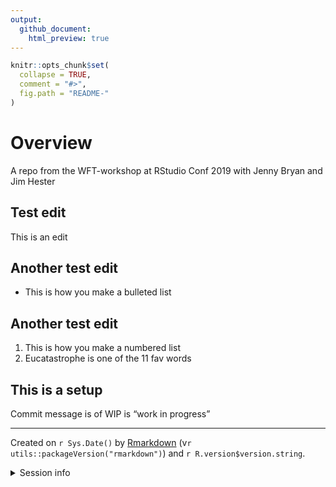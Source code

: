 ```yaml
---
output:
  github_document:
    html_preview: true
---
```



<!-- README.md is generated from README.Rmd. Please edit that file -->

```r
knitr::opts_chunk$set(
  collapse = TRUE,
  comment = "#>",
  fig.path = "README-"
)
```

# Overview
A repo from the WFT-workshop at RStudio Conf 2019 with Jenny Bryan and Jim Hester

## Test edit
This is an edit

## Another test edit
* This is how you make a bulleted list

## Another test edit
1. This is how you make a numbered list
1. Eucatastrophe is one of the 11 fav words

## This is a setup
Commit message is of WIP is "work in progress"

-------------------------

Created on `r Sys.Date()` by [Rmarkdown](https://github.com/rstudio/rmarkdown)
(v`r utils::packageVersion("rmarkdown")`) and `r R.version$version.string`. 

<details>

<summary>Session info</summary>
```r
devtools::session_info()
```

</details>